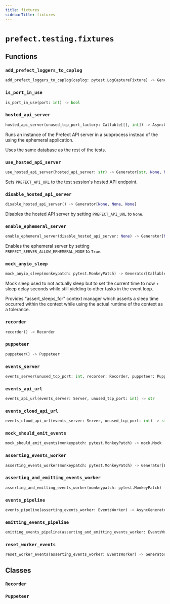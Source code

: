 ```yaml
---
title: fixtures
sidebarTitle: fixtures
---
```


# `prefect.testing.fixtures`

## Functions

### `add_prefect_loggers_to_caplog` <sup><a href="https://github.com/PrefectHQ/prefect/blob/main/src/prefect/testing/fixtures.py#L45" target="_blank"><Icon icon="github" style="width: 14px; height: 14px;" /></a></sup>

```python
add_prefect_loggers_to_caplog(caplog: pytest.LogCaptureFixture) -> Generator[None, None, None]
```

### `is_port_in_use` <sup><a href="https://github.com/PrefectHQ/prefect/blob/main/src/prefect/testing/fixtures.py#L59" target="_blank"><Icon icon="github" style="width: 14px; height: 14px;" /></a></sup>

```python
is_port_in_use(port: int) -> bool
```

### `hosted_api_server` <sup><a href="https://github.com/PrefectHQ/prefect/blob/main/src/prefect/testing/fixtures.py#L65" target="_blank"><Icon icon="github" style="width: 14px; height: 14px;" /></a></sup>

```python
hosted_api_server(unused_tcp_port_factory: Callable[[], int]) -> AsyncGenerator[str, None]
```


Runs an instance of the Prefect API server in a subprocess instead of the using the
ephemeral application.

Uses the same database as the rest of the tests.


### `use_hosted_api_server` <sup><a href="https://github.com/PrefectHQ/prefect/blob/main/src/prefect/testing/fixtures.py#L144" target="_blank"><Icon icon="github" style="width: 14px; height: 14px;" /></a></sup>

```python
use_hosted_api_server(hosted_api_server: str) -> Generator[str, None, None]
```


Sets `PREFECT_API_URL` to the test session's hosted API endpoint.


### `disable_hosted_api_server` <sup><a href="https://github.com/PrefectHQ/prefect/blob/main/src/prefect/testing/fixtures.py#L158" target="_blank"><Icon icon="github" style="width: 14px; height: 14px;" /></a></sup>

```python
disable_hosted_api_server() -> Generator[None, None, None]
```


Disables the hosted API server by setting `PREFECT_API_URL` to `None`.


### `enable_ephemeral_server` <sup><a href="https://github.com/PrefectHQ/prefect/blob/main/src/prefect/testing/fixtures.py#L171" target="_blank"><Icon icon="github" style="width: 14px; height: 14px;" /></a></sup>

```python
enable_ephemeral_server(disable_hosted_api_server: None) -> Generator[None, None, None]
```


Enables the ephemeral server by setting `PREFECT_SERVER_ALLOW_EPHEMERAL_MODE` to `True`.


### `mock_anyio_sleep` <sup><a href="https://github.com/PrefectHQ/prefect/blob/main/src/prefect/testing/fixtures.py#L188" target="_blank"><Icon icon="github" style="width: 14px; height: 14px;" /></a></sup>

```python
mock_anyio_sleep(monkeypatch: pytest.MonkeyPatch) -> Generator[Callable[[float], None], None, None]
```


Mock sleep used to not actually sleep but to set the current time to now + sleep
delay seconds while still yielding to other tasks in the event loop.

Provides "assert_sleeps_for" context manager which asserts a sleep time occurred
within the context while using the actual runtime of the context as a tolerance.


### `recorder` <sup><a href="https://github.com/PrefectHQ/prefect/blob/main/src/prefect/testing/fixtures.py#L291" target="_blank"><Icon icon="github" style="width: 14px; height: 14px;" /></a></sup>

```python
recorder() -> Recorder
```

### `puppeteer` <sup><a href="https://github.com/PrefectHQ/prefect/blob/main/src/prefect/testing/fixtures.py#L296" target="_blank"><Icon icon="github" style="width: 14px; height: 14px;" /></a></sup>

```python
puppeteer() -> Puppeteer
```

### `events_server` <sup><a href="https://github.com/PrefectHQ/prefect/blob/main/src/prefect/testing/fixtures.py#L301" target="_blank"><Icon icon="github" style="width: 14px; height: 14px;" /></a></sup>

```python
events_server(unused_tcp_port: int, recorder: Recorder, puppeteer: Puppeteer) -> AsyncGenerator[Server, None]
```

### `events_api_url` <sup><a href="https://github.com/PrefectHQ/prefect/blob/main/src/prefect/testing/fixtures.py#L374" target="_blank"><Icon icon="github" style="width: 14px; height: 14px;" /></a></sup>

```python
events_api_url(events_server: Server, unused_tcp_port: int) -> str
```

### `events_cloud_api_url` <sup><a href="https://github.com/PrefectHQ/prefect/blob/main/src/prefect/testing/fixtures.py#L379" target="_blank"><Icon icon="github" style="width: 14px; height: 14px;" /></a></sup>

```python
events_cloud_api_url(events_server: Server, unused_tcp_port: int) -> str
```

### `mock_should_emit_events` <sup><a href="https://github.com/PrefectHQ/prefect/blob/main/src/prefect/testing/fixtures.py#L384" target="_blank"><Icon icon="github" style="width: 14px; height: 14px;" /></a></sup>

```python
mock_should_emit_events(monkeypatch: pytest.MonkeyPatch) -> mock.Mock
```

### `asserting_events_worker` <sup><a href="https://github.com/PrefectHQ/prefect/blob/main/src/prefect/testing/fixtures.py#L392" target="_blank"><Icon icon="github" style="width: 14px; height: 14px;" /></a></sup>

```python
asserting_events_worker(monkeypatch: pytest.MonkeyPatch) -> Generator[EventsWorker, None, None]
```

### `asserting_and_emitting_events_worker` <sup><a href="https://github.com/PrefectHQ/prefect/blob/main/src/prefect/testing/fixtures.py#L405" target="_blank"><Icon icon="github" style="width: 14px; height: 14px;" /></a></sup>

```python
asserting_and_emitting_events_worker(monkeypatch: pytest.MonkeyPatch) -> Generator[EventsWorker, None, None]
```

### `events_pipeline` <sup><a href="https://github.com/PrefectHQ/prefect/blob/main/src/prefect/testing/fixtures.py#L418" target="_blank"><Icon icon="github" style="width: 14px; height: 14px;" /></a></sup>

```python
events_pipeline(asserting_events_worker: EventsWorker) -> AsyncGenerator[EventsPipeline, None]
```

### `emitting_events_pipeline` <sup><a href="https://github.com/PrefectHQ/prefect/blob/main/src/prefect/testing/fixtures.py#L455" target="_blank"><Icon icon="github" style="width: 14px; height: 14px;" /></a></sup>

```python
emitting_events_pipeline(asserting_and_emitting_events_worker: EventsWorker) -> AsyncGenerator[EventsPipeline, None]
```

### `reset_worker_events` <sup><a href="https://github.com/PrefectHQ/prefect/blob/main/src/prefect/testing/fixtures.py#L471" target="_blank"><Icon icon="github" style="width: 14px; height: 14px;" /></a></sup>

```python
reset_worker_events(asserting_events_worker: EventsWorker) -> Generator[None, None, None]
```

## Classes

### `Recorder` <sup><a href="https://github.com/PrefectHQ/prefect/blob/main/src/prefect/testing/fixtures.py#L261" target="_blank"><Icon icon="github" style="width: 14px; height: 14px;" /></a></sup>

### `Puppeteer` <sup><a href="https://github.com/PrefectHQ/prefect/blob/main/src/prefect/testing/fixtures.py#L274" target="_blank"><Icon icon="github" style="width: 14px; height: 14px;" /></a></sup>
